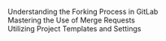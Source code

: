 Understanding the Forking Process in GitLab <br>
Mastering the Use of Merge Requests <br>
Utilizing Project Templates and Settings